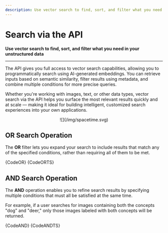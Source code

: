 ```yaml
---
description: Use vector search to find, sort, and filter what you need in your unstructured data
---
```


# Search via the API

**Use vector search to find, sort, and filter what you need in your unstructured data**
<hr />


The API gives you full access to vector search capabilities, allowing you to programmatically search using AI-generated embeddings. You can retrieve inputs based on semantic similarity, filter results using metadata, and combine multiple conditions for more precise queries.

Whether you're working with images, text, or other data types, vector search via the API helps you surface the most relevant results quickly and at scale — making it ideal for building intelligent, customized search experiences into your own applications.

<center>
![](/img/spacetime.svg)
</center>





## OR Search Operation

The **OR** filter lets you expand your search to include results that match any of the specified conditions, rather than requiring all of them to be met.

<Tabs>
<TabItem value="python" label="Python SDK">
    <CodeBlock className="language-python">{CodeOR}</CodeBlock>

</TabItem>
<TabItem value="typescript" label="Node.js SDK">
    <CodeBlock className="language-typescript">{CodeORTS}</CodeBlock>
</TabItem>
</Tabs>

## AND Search Operation

The **AND** operation enables you to refine search results by specifying multiple conditions that must all be satisfied at the same time. 

For example, if a user searches for images containing both the concepts "dog" and "deer," only those images labeled with both concepts will be returned.


<Tabs>
<TabItem value="python" label="Python SDK">
    <CodeBlock className="language-python">{CodeAND}</CodeBlock>

</TabItem>
<TabItem value="typescript" label="Node.js SDK">
    <CodeBlock className="language-typescript">{CodeANDTS}</CodeBlock>
</TabItem>
</Tabs>



<DocCardList items={useCurrentSidebarCategory().items}/>
